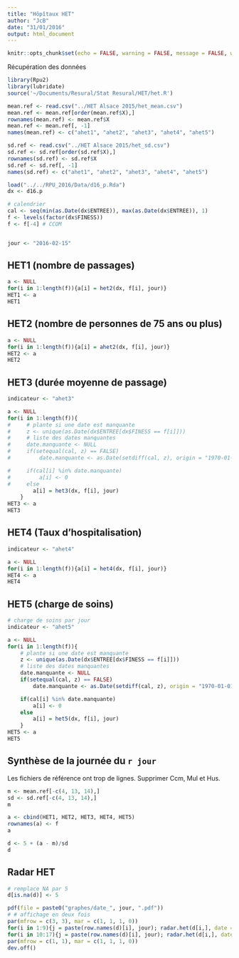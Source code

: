 ```yaml
---
title: "Hôpîtaux HET"
author: "JcB"
date: "31/01/2016"
output: html_document
---
```


```r
knitr::opts_chunk$set(echo = FALSE, warning = FALSE, message = FALSE, width = 80, size = "small")
```


Récupération des données
```r
library(Rpu2)
library(lubridate)
source('~/Documents/Resural/Stat Resural/HET/het.R')

mean.ref <- read.csv("../HET Alsace 2015/het_mean.csv")
mean.ref <- mean.ref[order(mean.ref$X),]
rownames(mean.ref) <- mean.ref$X
mean.ref <- mean.ref[, -1] 
names(mean.ref) <- c("ahet1", "ahet2", "ahet3", "ahet4", "ahet5")

sd.ref <- read.csv("../HET Alsace 2015/het_sd.csv")
sd.ref <- sd.ref[order(sd.ref$X),]
rownames(sd.ref) <- sd.ref$X
sd.ref <- sd.ref[, -1]
names(sd.ref) <- c("ahet1", "ahet2", "ahet3", "ahet4", "ahet5")

load("../../RPU_2016/Data/d16_p.Rda")
dx <- d16.p

# calendrier
cal <- seq(min(as.Date(dx$ENTREE)), max(as.Date(dx$ENTREE)), 1)
f <- levels(factor(dx$FINESS))
f <- f[-4] # CCOM


jour <- "2016-02-15"
```

HET1 (nombre de passages)
-------------------------

```r
a <- NULL
for(i in 1:length(f)){a[i] = het2(dx, f[i], jour)}
HET1 <- a
HET1
```

HET2 (nombre de personnes de 75 ans ou plus)
--------------------------------------------
```r
a <- NULL
for(i in 1:length(f)){a[i] = ahet2(dx, f[i], jour)}
HET2 <- a
HET2
```

HET3 (durée moyenne de passage)
-------------------------------
```r
indicateur <- "ahet3"

a <- NULL
for(i in 1:length(f)){
#     # plante si une date est manquante
#     z <- unique(as.Date(dx$ENTREE[dx$FINESS == f[i]]))
#     # liste des dates manquantes
#     date.manquante <- NULL
#     if(setequal(cal, z) == FALSE)
#         date.manquante <- as.Date(setdiff(cal, z), origin = "1970-01-01")

#     if(cal[i] %in% date.manquante)
#         a[i] <- 0
#     else
        a[i] = het3(dx, f[i], jour)
    }
HET3 <- a
HET3
```

HET4 (Taux d'hospitalisation)
-----------------------------

```r
indicateur <- "ahet4"

a <- NULL
for(i in 1:length(f)){a[i] = het4(dx, f[i], jour)}
HET4 <- a
HET4
```

HET5 (charge de soins)
----------------------

```r
# charge de soins par jour
indicateur <- "ahet5"

a <- NULL
for(i in 1:length(f)){
    # plante si une date est manquante
    z <- unique(as.Date(dx$ENTREE[dx$FINESS == f[i]]))
    # liste des dates manquantes
    date.manquante <- NULL
    if(setequal(cal, z) == FALSE)
        date.manquante <- as.Date(setdiff(cal, z), origin = "1970-01-01")

    if(cal[i] %in% date.manquante)
        a[i] <- 0
    else
        a[i] = het5(dx, f[i], jour)
    }
HET5 <- a
HET5
```

Synthèse de la journée du `r jour`
----------------------------------

Les fichiers de référence ont trop de lignes. Supprimer Ccm, Mul et Hus.
```r
m <- mean.ref[-c(4, 13, 14),]
sd <- sd.ref[-c(4, 13, 14),]
m
```


```r
a <- cbind(HET1, HET2, HET3, HET4, HET5)
rownames(a) <- f
a

d <- 5 + (a - m)/sd
d
```

Radar HET
------------
```r
# remplace NA par 5
d[is.na(d)] <- 5

pdf(file = paste0("graphes/date_", jour, ".pdf"))
# # affichage en deux fois
par(mfrow = c(3, 3), mar = c(1, 1, 1, 0))
for(i in 1:9){j = paste(row.names(d)[i], jour); radar.het(d[i,], date = j)}
for(i in 10:17){j = paste(row.names(d)[i], jour); radar.het(d[i,], date = j)}
par(mfrow = c(1, 1), mar = c(1, 1, 1, 0))
dev.off()
```




